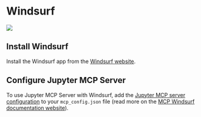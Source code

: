 # Windsurf

![](https://assets.datalayer.tech/jupyter-mcp/windsurf.png)

## Install Windsurf

Install the Windsurf app from the [Windsurf website](https://www.cursor.com/downloads).

## Configure Jupyter MCP Server

To use Jupyter MCP Server with Windsurf, add the [Jupyter MCP server configuration](../../usage#configuration) to your `mcp_config.json` file (read more on the [MCP Windsurf documentation website](https://docs.cursor.com/context/model-context-protocol#configuring-mcp-servers)).
